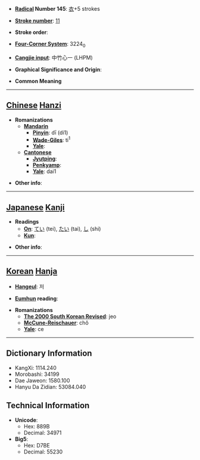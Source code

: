 * '''[[Wiktionary:Chinese radical index| Radical]] Number 145''': [[Wiktionary:Chinese radical index 衣|衣]]+5 strokes

* '''[[Wiktionary:Chinese total strokes index|Stroke number]]''': [[Wiktionary:Chinese total strokes index 11|11]]

* '''Stroke order''': 

* '''[[Wiktionary:Chinese four corner index|Four-Corner System]]''': 3224<sub>0</sub>

* '''[[Wiktionary:Chinese Cangjie index|Cangjie input]]''': 中竹心一 (LHPM)

* '''Graphical Significance and Origin''': 

* '''Common Meaning'''

----

== [[Chinese]] [[Hanzi]] ==

* '''Romanizations'''
** '''[[Mandarin]]'''
*** '''[[Pinyin]]''': dī (di1)
*** '''[[Wade-Giles]]''': ti<sup>1</sup>
*** '''[[Yale]]''': 
** '''[[Cantonese]]'''
*** '''[[Jyutping]]''':
*** '''[[Penkyamp]]''': 
*** '''[[Yale]]''': dai1

* '''Other info''': 

----

== [[Japanese]] [[Kanji]] ==

* '''Readings'''
** '''[[On]]''': [[てい]] (tei), [[たい]] (tai), [[し]] (shi)
** '''[[Kun]]''': 

* '''Other info''':  

----

== [[Korean]] [[Hanja]] ==

* '''[[Hangeul]]''': 저

* '''[[Eumhun]] reading''': 

* '''Romanizations'''
** '''[[The 2000 South Korean Revised Romanization|The 2000 South Korean Revised]]''': jeo
** '''[[McCune-Reischauer]]''': chŏ
** '''[[Yale]]''': ce

----

== Dictionary Information ==

* KangXi: 1114.240
* Morobashi: 34199
* Dae Jaweon: 1580.100
* Hanyu Da Zidian: 53084.040

== Technical Information ==

* '''Unicode''':
** Hex: 889B
** Decimal: 34971
* '''Big5''':
** Hex: D7BE
** Decimal: 55230